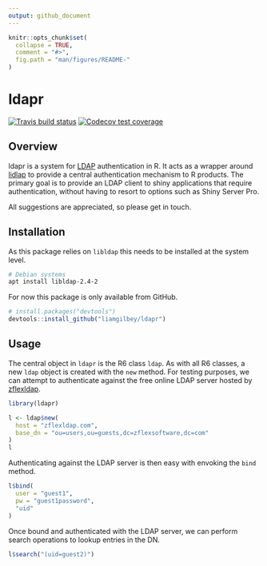 ```yaml
---
output: github_document
---
```


<!-- README.md is generated from README.Rmd. Please edit that file -->

```r
knitr::opts_chunk$set(
  collapse = TRUE,
  comment = "#>",
  fig.path = "man/figures/README-"
)
```

# ldapr

<!-- badges: start -->
[![Travis build status](https://travis-ci.org/liamgilbey/ldapr.svg?branch=master)](https://travis-ci.org/liamgilbey/ldapr)
[![Codecov test coverage](https://codecov.io/gh/liamgilbey/ldapr/branch/master/graph/badge.svg)](https://codecov.io/gh/liamgilbey/ldapr?branch=master)
<!-- badges: end -->


## Overview 

ldapr is a system for [LDAP](https://en.wikipedia.org/wiki/Lightweight_Directory_Access_Protocol) authentication in R. It acts as a wrapper around [lidlap](https://www.openldap.org/software/man.cgi?query=ldap) to provide a central authentication mechanism to R products. The primary goal is to provide an LDAP client to shiny applications that require authentication, without having to resort to options such as Shiny Server Pro.

All suggestions are appreciated, so please get in touch.

## Installation

As this package relies on `libldap` this needs to be installed at the system level.

```sh
# Debian systems
apt install libldap-2.4-2
```

For now this package is only available from GitHub.

```r
# install.packages("devtools")
devtools::install_github("liamgilbey/ldapr")
```

## Usage

The central object in `ldapr` is the R6 class `ldap`. As with all R6 classes, a new `ldap` object is created with the `new` method. For testing purposes, we can attempt to authenticate against the free online LDAP server hosted by [zflexldap](https://www.zflexldapadministrator.com/index.php/blog/82-free-online-ldap).

```r
library(ldapr)
```


```r
l <- ldap$new(
  host = "zflexldap.com",
  base_dn = "ou=users,ou=guests,dc=zflexsoftware,dc=com"
)
l
```

Authenticating against the LDAP server is then easy with envoking the `bind` method.

```r
l$bind(
  user = "guest1",
  pw = "guest1password",
  "uid"
)
```

Once bound and authenticated with the LDAP server, we can perform search operations to lookup entries in the DN.

```r
l$search("(uid=guest2)")
```


